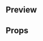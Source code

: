 
<Meta title="Molecules|Alert Message" component={AlertMessage} />

## Preview

<Preview>
  <Story name="Alert Message">
    <AlertMessage
      text={text('Text', 'Alerta de precio activada correctamente')}
      title={text('Title', 'Alerta de precio ')}
      type={select(
        'type',
        {
          Success: 'success',
          Error: 'error',
          Warning: 'warning',
          Info: 'info',
        },
        'success'
      )}
      zIndex={text('Z index', 901)}
    />
  </Story>
</Preview>

## Props

<Props of={AlertMessage} />
